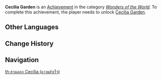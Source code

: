{{Achievement Infobox
|title        = Cecilia Garden
|id           = 81015
|order id     = 1015
|category     = Wonders of the World
|description  = Return the [[Seelie]] to their rightful places and unlock the entrance to a Domain in [[Wolvendom]].
|requirements = Unlock [[Cecilia Garden]].
|primogems    = 5
|tracking     = 
|hidden       = 1
|topic        = Domains
|type         = Exploration
}}
'''Cecilia Garden''' is an [[Achievement]] in the category ''[[Wonders of the World]]''. To complete this achievement, the player needs to unlock [[Cecilia Garden]].
<!--
==Trivia==

==Video Guides==
{{EVT
|video1   = 
|caption1 = 
}}
-->
==Other Languages==
{{Transclude|Cecilia Garden|Other Languages}}

==Change History==
{{Change History|1.0}}
<!--
==References==
{{Reflist}}
-->
==Navigation==
{{Achievement Navbox|Wonders of the World|Exploration}}
[[th:สวนดอก Cecilia (ความสำเร็จ)]]